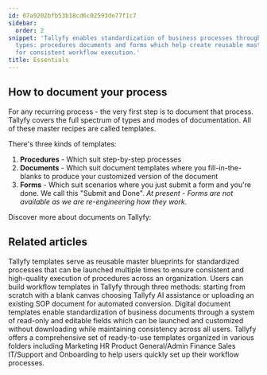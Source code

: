 ```yaml
---
id: 07a9202bfb53b18cd6c02593de77f1c7
sidebar:
  order: 2
snippet: 'Tallyfy enables standardization of business processes through three template
  types: procedures documents and forms which help create reusable master blueprints
  for consistent workflow execution.'
title: Essentials
---
```


## How to document your process

For any recurring process - the very first step is to document that process. Tallyfy covers the full spectrum of types and modes of documentation. All of these master recipes are called templates.

There's three kinds of templates:

1. **Procedures** - Which suit step-by-step processes
2. **Documents** - Which suit document templates where you fill-in-the-blanks to produce your customized version of the document
3. **Forms** - Which suit scenarios where you just submit a form and you're done. We call this "Submit and Done". _At present - Forms are not available as we are re-engineering how they work._

Discover more about documents on Tallyfy:



<PageTree />


## Related articles
<CardGrid>
<LinkTitleCard header="<b>Documenting > Templates</b>" href="/products/pro/documenting/templates/" > Tallyfy templates serve as reusable master blueprints for standardized processes that can be launched multiple times to ensure consistent and high-quality execution of procedures across an organization. </LinkTitleCard>
<LinkTitleCard header="<b>Templates > Create a template</b>" href="/products/pro/documenting/templates/create-template/" > Users can build workflow templates in Tallyfy through three methods: starting from scratch with a blank canvas choosing Tallyfy AI assistance or uploading an existing SOP document for automated conversion. </LinkTitleCard>
<LinkTitleCard header="<b>Documenting > Documents</b>" href="/products/pro/documenting/documents/" > Digital document templates enable standardization of business documents through a system of read-only and editable fields which can be launched and customized without downloading while maintaining consistency across all users. </LinkTitleCard>
<LinkTitleCard header="<b>Templates > Sample Templates</b>" href="/products/pro/documenting/templates/how-can-i-access-tallyfys-sample-templates/" > Tallyfy offers a comprehensive set of ready-to-use templates organized in various folders including Marketing HR Product General/Admin Finance Sales IT/Support and Onboarding to help users quickly set up their workflow processes. </LinkTitleCard>
</CardGrid>